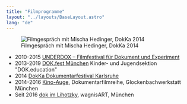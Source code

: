 ```yaml
---
title: "Filmprogramme"
layout: "../layouts/BaseLayout.astro"
lang: "de"
---
```



<figure class="layout-grid">
  <Image
    src={hero}
    widths={[400, 800, 1200]}
    sizes={`(min-width: 1300px) 960px, calc(100vw - 2rem)`}
    alt="Filmgespräch mit Mischa Hedinger, DokKa 2014"
  />
  <figcaption>Filmgespräch mit Mischa Hedinger, DokKa 2014</figcaption>
</figure>

- 2010-2015 [UNDERDOX – Filmfestival für Dokument und Experiment](http://www.underdox-festival.de/)
- 2013-2019 [DOK.fest München](http://www.dokfest-muenchen.de/) Kinder- und Jugendsektion "DOK.education"
- 2014 [DokKa Dokumentarfestival Karlsruhe](http://www.dokka.de)
- 2014-2016 [Kino-Auge](kinoauge), Dokumentarfilmreihe, Glockenbachwerkstatt München
- Seit 2016 [dok im Lihotzky](https://www.wagnis.org/projekte/realisierte-projekte/wagnisart.html), wagnisART, München

